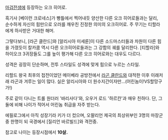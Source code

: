 [[마검전생]]에 등장하는 오크 히어로.

흑기사 [베이런 크로네스]가 빵틀에서 찍어내듯 양산한 다른 오크 히어로들과는 달리, 순수하게 자신의 힘만으로 오러를 깨우친 진정한 의미의 오크히어로. 주 무기는 티할라에게 하사받은 거대한 해머.

그렇다보니, [라곤 클란드]와 [알리시아 미세룬]이 다른 소드마스터들과 차원이 다른 힘을 가졌듯이 칼카쿰 역시 다른 오크히어로들과는 그 강함의 궤를 달리한다. [티할라]와 하이오크 3귀장들도 그를 높이 평가해 다른 오크 히어로와는 대우도 다르다. 

성격은 굉장히 단순하며, 전투 스타일도 성격에 맞게 힘으로 누르는 스타일.

리할드 왕국 최후의 접전이었던 메이베라 공방전에서 [[라곤 클란드]]와 대적한 이후 이래저래 라곤과 겨루는 일이 많다. 실은 알리시아와 더 원수지간이자만...(어린놈이!VS할망구가!)

주로 같이 다니는 트롤 원더러 '바리사다'와, 오우거 로드 '하르칸'과 매우 친하다. 단, 그 둘에 비해 나이가 적어서 어린놈 취급을 자주 받는다.

에필로그에서 아직 성장기라 키가 더 컸으며, 오팔리언 제국의 최상위부인 3명의 마장군중 한명이 되 국경에서 [질리언 바르빌드]와 격전중. 

참고로 나이는 등장시점에서 '''10살.'''

 

